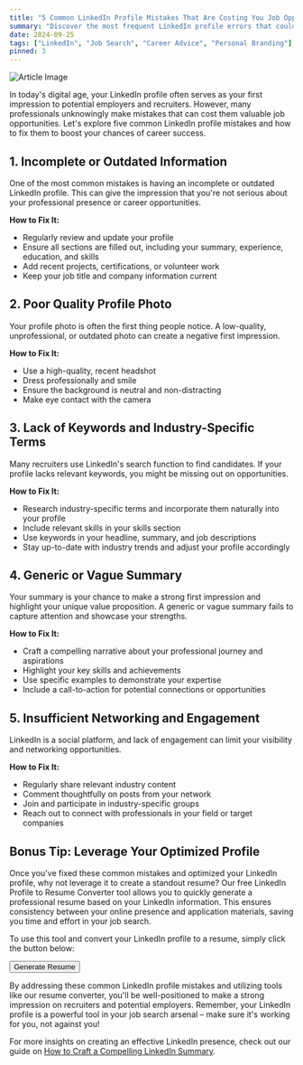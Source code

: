 ```yaml
---
title: "5 Common LinkedIn Profile Mistakes That Are Costing You Job Opportunities"
summary: "Discover the most frequent LinkedIn profile errors that could be hindering your job search success and learn how to fix them."
date: 2024-09-25
tags: ["LinkedIn", "Job Search", "Career Advice", "Personal Branding"]
pinned: 3
---
```


![Article Image](https://images.unsplash.com/photo-1586281380349-632531db7ed4?ixlib=rb-4.0.3&ixid=M3wxMjA3fDB8MHxwaG90by1wYWdlfHx8fGVufDB8fHx8fA%3D%3D&auto=format&fit=crop&w=2070&q=80)

In today's digital age, your LinkedIn profile often serves as your first impression to potential employers and recruiters. However, many professionals unknowingly make mistakes that can cost them valuable job opportunities. Let's explore five common LinkedIn profile mistakes and how to fix them to boost your chances of career success.

## 1. Incomplete or Outdated Information

One of the most common mistakes is having an incomplete or outdated LinkedIn profile. This can give the impression that you're not serious about your professional presence or career opportunities.

**How to Fix It:**
- Regularly review and update your profile
- Ensure all sections are filled out, including your summary, experience, education, and skills
- Add recent projects, certifications, or volunteer work
- Keep your job title and company information current

## 2. Poor Quality Profile Photo

Your profile photo is often the first thing people notice. A low-quality, unprofessional, or outdated photo can create a negative first impression.

**How to Fix It:**
- Use a high-quality, recent headshot
- Dress professionally and smile
- Ensure the background is neutral and non-distracting
- Make eye contact with the camera

## 3. Lack of Keywords and Industry-Specific Terms

Many recruiters use LinkedIn's search function to find candidates. If your profile lacks relevant keywords, you might be missing out on opportunities.

**How to Fix It:**
- Research industry-specific terms and incorporate them naturally into your profile
- Include relevant skills in your skills section
- Use keywords in your headline, summary, and job descriptions
- Stay up-to-date with industry trends and adjust your profile accordingly

## 4. Generic or Vague Summary

Your summary is your chance to make a strong first impression and highlight your unique value proposition. A generic or vague summary fails to capture attention and showcase your strengths.

**How to Fix It:**
- Craft a compelling narrative about your professional journey and aspirations
- Highlight your key skills and achievements
- Use specific examples to demonstrate your expertise
- Include a call-to-action for potential connections or opportunities

## 5. Insufficient Networking and Engagement

LinkedIn is a social platform, and lack of engagement can limit your visibility and networking opportunities.

**How to Fix It:**
- Regularly share relevant industry content
- Comment thoughtfully on posts from your network
- Join and participate in industry-specific groups
- Reach out to connect with professionals in your field or target companies

## Bonus Tip: Leverage Your Optimized Profile

Once you've fixed these common mistakes and optimized your LinkedIn profile, why not leverage it to create a standout resume? Our free LinkedIn Profile to Resume Converter tool allows you to quickly generate a professional resume based on your LinkedIn information. This ensures consistency between your online presence and application materials, saving you time and effort in your job search.

To use this tool and convert your LinkedIn profile to a resume, simply click the button below:

[<Button>Generate Resume</Button>](https://dhairya.ai/tools/linkedin-profile-to-resume)

By addressing these common LinkedIn profile mistakes and utilizing tools like our resume converter, you'll be well-positioned to make a strong impression on recruiters and potential employers. Remember, your LinkedIn profile is a powerful tool in your job search arsenal – make sure it's working for you, not against you!

For more insights on creating an effective LinkedIn presence, check out our guide on [How to Craft a Compelling LinkedIn Summary](/blog/how-to-craft-a-compelling-linkedin-summary).
